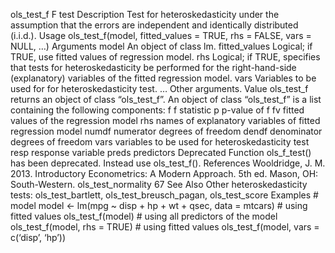 ols_test_f F test
Description
Test for heteroskedasticity under the assumption that the errors are independent and identically
distributed (i.i.d.).
Usage
ols_test_f(model, fitted_values = TRUE, rhs = FALSE, vars = NULL, ...)
Arguments
model An object of class lm.
fitted_values Logical; if TRUE, use fitted values of regression model.
rhs Logical; if TRUE, specifies that tests for heteroskedasticity be performed for the
right-hand-side (explanatory) variables of the fitted regression model.
vars Variables to be used for for heteroskedasticity test.
... Other arguments.
Value
ols_test_f returns an object of class "ols_test_f". An object of class "ols_test_f" is a list
containing the following components:
f f statistic
p p-value of f
fv fitted values of the regression model
rhs names of explanatory variables of fitted regression model
numdf numerator degrees of freedom
dendf denominator degrees of freedom
vars variables to be used for heteroskedasticity test
resp response variable
preds predictors
Deprecated Function
ols_f_test() has been deprecated. Instead use ols_test_f().
References
Wooldridge, J. M. 2013. Introductory Econometrics: A Modern Approach. 5th ed. Mason, OH:
South-Western.
ols_test_normality 67
See Also
Other heteroskedasticity tests: ols_test_bartlett, ols_test_breusch_pagan, ols_test_score
Examples
# model
model <- lm(mpg ~ disp + hp + wt + qsec, data = mtcars)
# using fitted values
ols_test_f(model)
# using all predictors of the model
ols_test_f(model, rhs = TRUE)
# using fitted values
ols_test_f(model, vars = c('disp', 'hp'))
